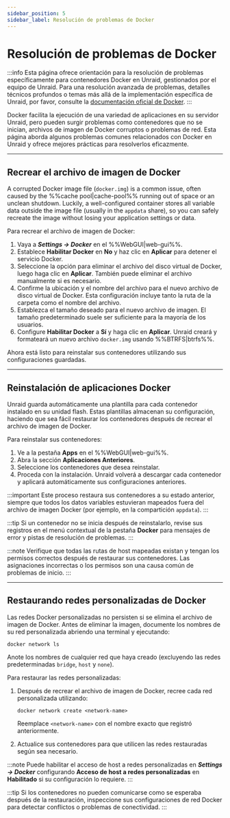 ```yaml
---
sidebar_position: 5
sidebar_label: Resolución de problemas de Docker
---
```


# Resolución de problemas de Docker

:::info
Esta página ofrece orientación para la resolución de problemas específicamente para contenedores Docker en Unraid, gestionados por el equipo de Unraid. Para una resolución avanzada de problemas, detalles técnicos profundos o temas más allá de la implementación específica de Unraid, por favor, consulte la [documentación oficial de Docker](https://docs.docker.com/).
:::

Docker facilita la ejecución de una variedad de aplicaciones en su servidor Unraid, pero pueden surgir problemas como contenedores que no se inician, archivos de imagen de Docker corruptos o problemas de red. Esta página aborda algunos problemas comunes relacionados con Docker en Unraid y ofrece mejores prácticas para resolverlos eficazmente.

---

## Recrear el archivo de imagen de Docker

A corrupted Docker image file (`docker.img`) is a common issue, often caused by the %%cache pool|cache-pool%% running out of space or an unclean shutdown. Luckily, a well-configured container stores all variable data outside the image file (usually in the `appdata` share), so you can safely recreate the image without losing your application settings or data.

Para recrear el archivo de imagen de Docker:

1. Vaya a ***Settings → Docker*** en el %%WebGUI|web-gui%%.
2. Establece **Habilitar Docker** en **No** y haz clic en **Aplicar** para detener el servicio Docker.
3. Seleccione la opción para eliminar el archivo del disco virtual de Docker, luego haga clic en **Aplicar**. También puede eliminar el archivo manualmente si es necesario.
4. Confirme la ubicación y el nombre del archivo para el nuevo archivo de disco virtual de Docker. Esta configuración incluye tanto la ruta de la carpeta como el nombre del archivo.
5. Establezca el tamaño deseado para el nuevo archivo de imagen. El tamaño predeterminado suele ser suficiente para la mayoría de los usuarios.
6. Configure **Habilitar Docker** a **Sí** y haga clic en **Aplicar**. Unraid creará y formateará un nuevo archivo `docker.img` usando %%BTRFS|btrfs%%.

Ahora está listo para reinstalar sus contenedores utilizando sus configuraciones guardadas.

---

## Reinstalación de aplicaciones Docker

Unraid guarda automáticamente una plantilla para cada contenedor instalado en su unidad flash. Estas plantillas almacenan su configuración, haciendo que sea fácil restaurar los contenedores después de recrear el archivo de imagen de Docker.

Para reinstalar sus contenedores:

1. Ve a la pestaña **Apps** en el %%WebGUI|web-gui%%.
2. Abra la sección **Aplicaciones Anteriores**.
3. Seleccione los contenedores que desea reinstalar.
4. Proceda con la instalación. Unraid volverá a descargar cada contenedor y aplicará automáticamente sus configuraciones anteriores.

:::important
Este proceso restaura sus contenedores a su estado anterior, siempre que todos los datos variables estuvieran mapeados fuera del archivo de imagen Docker (por ejemplo, en la compartición `appdata`).
:::

:::tip
Si un contenedor no se inicia después de reinstalarlo, revise sus registros en el menú contextual de la pestaña **Docker** para mensajes de error y pistas de resolución de problemas.
:::

:::note
Verifique que todas las rutas de host mapeadas existan y tengan los permisos correctos después de restaurar sus contenedores. Las asignaciones incorrectas o los permisos son una causa común de problemas de inicio.
:::

---

## Restaurando redes personalizadas de Docker

Las redes Docker personalizadas no persisten si se elimina el archivo de imagen de Docker. Antes de eliminar la imagen, documente los nombres de su red personalizada abriendo una terminal y ejecutando:

```
docker network ls
```

Anote los nombres de cualquier red que haya creado (excluyendo las redes predeterminadas `bridge`, `host` y `none`).

Para restaurar las redes personalizadas:

1. Después de recrear el archivo de imagen de Docker, recree cada red personalizada utilizando:

   ```
   docker network create <network-name>
   ```

   Reemplace `<network-name>` con el nombre exacto que registró anteriormente.

2. Actualice sus contenedores para que utilicen las redes restauradas según sea necesario.

:::note
Puede habilitar el acceso de host a redes personalizadas en ***Settings → Docker*** configurando **Acceso de host a redes personalizadas** en **Habilitado** si su configuración lo requiere.
:::

:::tip
Si los contenedores no pueden comunicarse como se esperaba después de la restauración, inspeccione sus configuraciones de red Docker para detectar conflictos o problemas de conectividad.
:::
